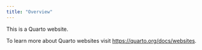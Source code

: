 ```yaml
---
title: "Overview"
---
```


This is a Quarto website.

To learn more about Quarto websites visit <https://quarto.org/docs/websites>.
